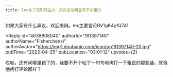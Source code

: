 ```yaml
---
title: lex关于无职转生的一系列言论明显有不少错的
---
```



<Forum groupName="动画番剧" groupUrl="https://www.douban.com/group/596353/" archivedAt="2025-05-16T16:35:26.992Z">
  <Post
    id="210520126"
    title="lex关于无职转生的一系列言论明显有不少错的"
    url="https://www.douban.com/group/topic/210520126/?_spm_id=MjEwNjkzMzYw"
    pubTime="2022-04-25"
    highlightUserId="191397140"
  >
如果大家有什么异议，欢迎来辩。lex主要言论BV1gK4y1Q741

<Reply
  id="4638808040"
  authorId="191397140"
  authorName="Fisherchenxi"
  authorAvatar="https://img1.doubanio.com/icon/up191397140-20.jpg"
  pubTime="2022-04-25"
  pubLocation="03:01:12"
  upvotes={2}
>
哎呦，还有问哪里错了的，我要不开个帖子一句句地拷打一下蕾说的那些话，就像他拷打评论那样？
</Reply>
  </Post>
</Forum>
